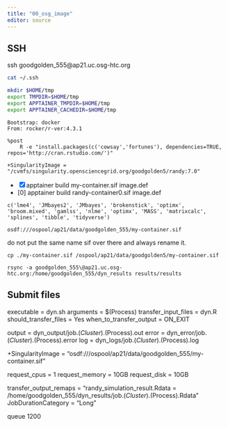 ```yaml
---
title: "00_osg_image"
editor: source
---
```


## SSH 

ssh goodgolden_555@ap21.uc.osg-htc.org



```bash
cat ~/.ssh
```



```bash
mkdir $HOME/tmp
export TMPDIR=$HOME/tmp
export APPTAINER_TMPDIR=$HOME/tmp
export APPTAINER_CACHEDIR=$HOME/tmp
```


```
Bootstrap: docker
From: rocker/r-ver:4.3.1

%post
    R -e "install.packages(c('cowsay','fortunes'), dependencies=TRUE, repos='http://cran.rstudio.com/')"
```

```         
+SingularityImage = "/cvmfs/singularity.opensciencegrid.org/goodgolden5/randy:7.0"
```

- [x] apptainer build my-container.sif image.def
- [0] apptainer build randy-container0.sif image.def



```
c('lme4', 'JMbayes2', 'JMbayes', 'brokenstick', 'optimx', 'broom.mixed', 'gamlss', 'nlme', 'optimx', 'MASS', 'matrixcalc', 'splines', 'tibble', 'tidyverse')
```

```
osdf:///ospool/ap21/data/goodgolden_555/my-container.sif
```

do not put the same name sif over there and always rename it. 

```
cp ./my-container.sif /ospool/ap21/data/goodgolden5/my-container.sif
```


```
rsync -a goodgolden_555\@ap21.uc.osg-htc.org:/home/goodgolden_555/dyn_results results/results
```



## Submit files

executable              = dyn.sh
arguments               = $(Process)
transfer_input_files    = dyn.R
should_transfer_files   = Yes
when_to_transfer_output = ON_EXIT

output                  = dyn_output/job.$(Cluster).$(Process).out
error                   = dyn_error/job.$(Cluster).$(Process).error
log                     = dyn_logs/job.$(Cluster).$(Process).log

+SingularityImage       = "osdf:///ospool/ap21/data/goodgolden_555/my-container.sif"

request_cpus            = 1
request_memory          = 10GB
request_disk            = 10GB

transfer_output_remaps  = "randy_simulation_result.Rdata = /home/goodgolden_555/dyn_results/job.$(Cluster).$(Process).Rdata"
JobDurationCategory     = "Long"

queue 1200

